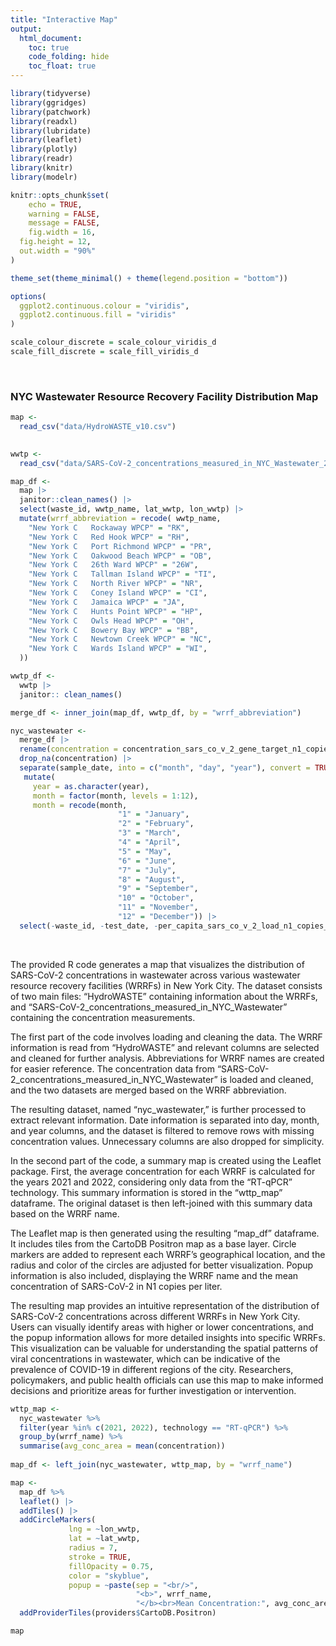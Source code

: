 ```yaml
---
title: "Interactive Map"
output:
  html_document:
    toc: true
    code_folding: hide
    toc_float: true
---
```


```r
library(tidyverse)
library(ggridges)
library(patchwork)
library(readxl)
library(lubridate)
library(leaflet)
library(plotly)
library(readr)
library(knitr)
library(modelr)

knitr::opts_chunk$set(
    echo = TRUE,
    warning = FALSE,
    message = FALSE,
    fig.width = 16, 
  fig.height = 12,
  out.width = "90%"
)

theme_set(theme_minimal() + theme(legend.position = "bottom"))

options(
  ggplot2.continuous.colour = "viridis",
  ggplot2.continuous.fill = "viridis"
)

scale_colour_discrete = scale_colour_viridis_d
scale_fill_discrete = scale_fill_viridis_d
```

<br />

### NYC Wastewater Resource Recovery Facility Distribution Map

```r
map <-
  read_csv("data/HydroWASTE_v10.csv")
  

wwtp <-
  read_csv("data/SARS-CoV-2_concentrations_measured_in_NYC_Wastewater_20231129.csv")

map_df <-
  map |>
  janitor::clean_names() |>
  select(waste_id, wwtp_name, lat_wwtp, lon_wwtp) |>
  mutate(wrrf_abbreviation = recode( wwtp_name,
    "New York C   Rockaway WPCP" = "RK",
    "New York C   Red Hook WPCP" = "RH",
    "New York C   Port Richmond WPCP" = "PR",
    "New York C   Oakwood Beach WPCP" = "OB",
    "New York C   26th Ward WPCP" = "26W",
    "New York C   Tallman Island WPCP" = "TI",
    "New York C   North River WPCP" = "NR",
    "New York C   Coney Island WPCP" = "CI",
    "New York C   Jamaica WPCP" = "JA",
    "New York C   Hunts Point WPCP" = "HP",
    "New York C   Owls Head WPCP" = "OH",
    "New York C   Bowery Bay WPCP" = "BB",
    "New York C   Newtown Creek WPCP" = "NC",
    "New York C   Wards Island WPCP" = "WI",
  ))

wwtp_df <-
  wwtp |>
  janitor:: clean_names()

merge_df <- inner_join(map_df, wwtp_df, by = "wrrf_abbreviation")

nyc_wastewater <-
  merge_df |>
  rename(concentration = concentration_sars_co_v_2_gene_target_n1_copies_l) |>
  drop_na(concentration) |>
  separate(sample_date, into = c("month", "day", "year"), convert = TRUE) %>% 
   mutate(
     year = as.character(year),
     month = factor(month, levels = 1:12),
     month = recode(month,
                        "1" = "January",
                        "2" = "February",
                        "3" = "March",
                        "4" = "April",
                        "5" = "May",
                        "6" = "June",
                        "7" = "July",
                        "8" = "August",
                        "9" = "September",
                        "10" = "October",
                        "11" = "November",
                        "12" = "December")) |>
  select(-waste_id, -test_date, -per_capita_sars_co_v_2_load_n1_copies_per_day_per_population, -population_served_estimated, -wwtp_name, -annotation, -wrrf_abbreviation)
```

<br />

The provided R code generates a map that visualizes the distribution of SARS-CoV-2 concentrations in wastewater across various wastewater resource recovery facilities (WRRFs) in New York City. The dataset consists of two main files: "HydroWASTE" containing information about the WRRFs, and "SARS-CoV-2_concentrations_measured_in_NYC_Wastewater" containing the concentration measurements.

The first part of the code involves loading and cleaning the data. The WRRF information is read from "HydroWASTE" and relevant columns are selected and cleaned for further analysis. Abbreviations for WRRF names are created for easier reference. The concentration data from "SARS-CoV-2_concentrations_measured_in_NYC_Wastewater" is loaded and cleaned, and the two datasets are merged based on the WRRF abbreviation.

The resulting dataset, named "nyc_wastewater," is further processed to extract relevant information. Date information is separated into day, month, and year columns, and the dataset is filtered to remove rows with missing concentration values. Unnecessary columns are also dropped for simplicity.

In the second part of the code, a summary map is created using the Leaflet package. First, the average concentration for each WRRF is calculated for the years 2021 and 2022, considering only data from the "RT-qPCR" technology. This summary information is stored in the "wttp_map" dataframe. The original dataset is then left-joined with this summary data based on the WRRF name.

The Leaflet map is then generated using the resulting "map_df" dataframe. It includes tiles from the CartoDB Positron map as a base layer. Circle markers are added to represent each WRRF's geographical location, and the radius and color of the circles are adjusted for better visualization. Popup information is also included, displaying the WRRF name and the mean concentration of SARS-CoV-2 in N1 copies per liter.

The resulting map provides an intuitive representation of the distribution of SARS-CoV-2 concentrations across different WRRFs in New York City. Users can visually identify areas with higher or lower concentrations, and the popup information allows for more detailed insights into specific WRRFs. This visualization can be valuable for understanding the spatial patterns of viral concentrations in wastewater, which can be indicative of the prevalence of COVID-19 in different regions of the city. Researchers, policymakers, and public health officials can use this map to make informed decisions and prioritize areas for further investigation or intervention.

```r
wttp_map <-
  nyc_wastewater %>% 
  filter(year %in% c(2021, 2022), technology == "RT-qPCR") %>% 
  group_by(wrrf_name) %>%
  summarise(avg_conc_area = mean(concentration))
            
map_df <- left_join(nyc_wastewater, wttp_map, by = "wrrf_name")

map <-
  map_df %>% 
  leaflet() |>
  addTiles() |>
  addCircleMarkers(
             lng = ~lon_wwtp,
             lat = ~lat_wwtp,
             radius = 7,
             stroke = TRUE,
             fillOpacity = 0.75,
             color = "skyblue",
             popup = ~paste(sep = "<br/>",
                            "<b>", wrrf_name,
                            "</b><br>Mean Concentration:", avg_conc_area, "(N1 Copies/L)")) %>% 
  addProviderTiles(providers$CartoDB.Positron)

map
```